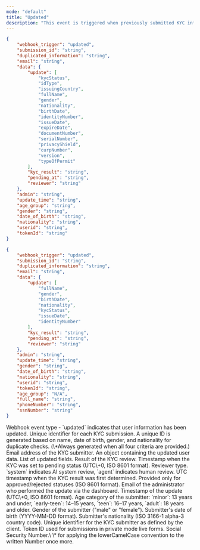 ```yaml
---
mode: "default"
title: "Updated"
description: "This event is triggered when previously submitted KYC information is updated. Updates can occur due to manual changes by an administrator or system-driven modifications. This webhook allows you to track changes to KYC data in real-time and take immediate necessary actions."
---
```


<CodeGroup>

```json updated-webhook-id-document.json
{
    "webhook_trigger": "updated",
    "submission_id": "string",
    "duplicated_information": "string",
    "email": "string",
    "data": {
        "update": [
            "kycStatus",
            "idType",
            "issuingCountry",
            "fullName",
            "gender",
            "nationality",
            "birthDate",
            "identityNumber",
            "issueDate",
            "expireDate",
            "documentNumber",
            "serialNumber",
            "privacyShield",
            "curpNumber",
            "version",
            "typeOfPermit"
        ],
        "kyc_result": "string",
        "pending_at": "string",
        "reviewer": "string"
    },
    "admin": "string",
    "update_time": "string",
    "age_group": "string",
    "gender": "string",
    "date_of_birth": "string",
    "nationality": "string",
    "userid": "string",
    "tokenId": "string"
}
```


```json updated-webhook-knowledge-based.json
{
    "webhook_trigger": "updated",
    "submission_id": "string",
    "duplicated_information": "string",
    "email": "string",
    "data": {
        "update": [
            "fullName",
            "gender",
            "birthDate",
            "nationality",
            "kycStatus",
            "issueDate",
            "identityNumber"
        ],
        "kyc_result": "string",
        "pending_at": "string",
        "reviewer": "string"
    },
    "admin": "string",
    "update_time": "string",
    "gender": "string",
    "date_of_birth": "string",
    "nationality": "string",
    "userid": "string",
    "tokenId": "string",
    "age_group": "N/A",
    "full_name": "string",
    "phoneNumber": "string",
    "ssnNumber": "string"
}
```

</CodeGroup>

<ResponseField name="webhook_trigger" type="string">
  Webhook event type - `updated` indicates that user information has been updated.
</ResponseField>

<ResponseField name="submission_id" type="string">
  Unique identifier for each KYC submission.
</ResponseField>

<ResponseField name="duplicated_information" type="string">
  A unique ID is generated based on name, date of birth, gender, and nationality for duplicate checks. (\*Always generated when all four criteria are provided.)
</ResponseField>

<ResponseField name="email" type="string">
  Email address of the KYC submitter.
</ResponseField>

<ResponseField name="data" type="object">
  An object containing the updated user data.

  <Expandable title="update">
    <ResponseField name="update" type="array">
      List of updated fields.
    </ResponseField>
    <ResponseField name="kyc_result" type="string">
      Result of the KYC review.
    </ResponseField>
    <ResponseField name="pending_at" type="string">
      Timestamp when the KYC was set to pending status (UTC\+0, ISO 8601 format).
    </ResponseField>
    <ResponseField name="reviewer" type="string">
      Reviewer type. `system` indicates AI system review, `agent` indicates human review.
    </ResponseField>
    <ResponseField name="kyc_result" type="string">
      UTC timestamp when the KYC result was first determined. Provided only for approved/rejected statuses (ISO 8601 format).
    </ResponseField>
  </Expandable>
</ResponseField>

<ResponseField name="admin" type="string">
  Email of the administrator who performed the update via the dashboard.
</ResponseField>

<ResponseField name="update_time" type="string">
  Timestamp of the update (UTC\+0, ISO 8601 format).
</ResponseField>

<ResponseField name="age_group" type="string">
  Age category of the submitter:
  `minor`: 13 years and under,
  `early-teen`: 14–15 years,
  `teen`: 16–17 years,
  `adult`: 18 years and older.
</ResponseField>

<ResponseField name="gender" type="string">
  Gender of the submitter ("male" or "female").
</ResponseField>

<ResponseField name="date_of_birth" type="string">
  Submitter's date of birth (YYYY-MM-DD format).
</ResponseField>

<ResponseField name="nationality" type="string">
  Submitter's nationality (ISO 3166-1 alpha-3 country code).
</ResponseField>

<ResponseField name="userid" type="string">
  Unique identifier for the KYC submitter as defined by the client.
</ResponseField>

<ResponseField name="tokenId" type="string">
  Token ID used for submissions in private mode live forms.
</ResponseField>

<ResponseField name="ssnNumber" type="string">
  Social Security Number.\
  \* for applying the lowerCamelCase convention to the written Number once more.
</ResponseField>
